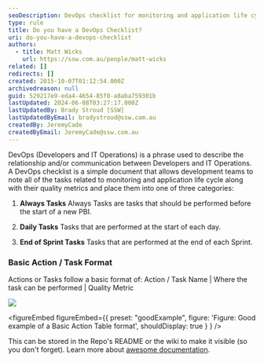 ```yaml
---
seoDescription: DevOps checklist for monitoring and application life cycle management, ensuring quality metrics are tracked across three categories - Always Tasks, Daily Tasks, and End of Sprint Tasks.
type: rule
title: Do you have a DevOps Checklist?
uri: do-you-have-a-devops-checklist
authors:
  - title: Matt Wicks
    url: https://ssw.com.au/people/matt-wicks
related: []
redirects: []
created: 2015-10-07T01:12:54.000Z
archivedreason: null
guid: 529217e9-eda4-4654-85f0-a8aba759301b
lastUpdated: 2024-06-08T03:27:17.000Z
lastUpdatedBy: Brady Stroud [SSW]
lastUpdatedByEmail: bradystroud@ssw.com.au
createdBy: JeremyCade
createdByEmail: JeremyCade@ssw.com.au
---
```


DevOps (Developers and IT Operations) is a phrase used to describe the relationship and/or communication between Developers and IT Operations.
A DevOps checklist is a simple document that allows development teams to note all of the tasks related to monitoring and application life cycle along with their quality metrics and place them into one of three categories:

1. **Always Tasks**
   Always Tasks are tasks that should be performed before the start of a new PBI.

2. **Daily Tasks**
   Tasks that are performed at the start of each day.

3. **End of Sprint Tasks**
   Tasks that are performed at the end of each Sprint.

### Basic Action / Task Format

Actions or Tasks follow a basic format of: Action / Task Name | Where the task can be performed | Quality Metric

![](/uploads/rules/do-you-have-a-devops-checklist/Action-Table.png)

<figureEmbed figureEmbed={{
  preset: "goodExample",
  figure: 'Figure: Good example of a Basic Action Table format',
  shouldDisplay: true
} } />


This can be stored in the Repo's README or the wiki to make it visible (so you don't forget). Learn more about [awesome documentation](/awesome-documentation/).
